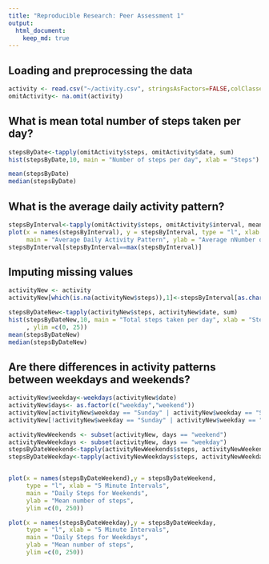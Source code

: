 ```yaml
---
title: "Reproducible Research: Peer Assessment 1"
output: 
  html_document:
    keep_md: true
---
```



## Loading and preprocessing the data

```r

activity <- read.csv("~/activity.csv", stringsAsFactors=FALSE,colClasses = c("numeric", "Date", "numeric"))
omitActivity<- na.omit(activity) 
```


## What is mean total number of steps taken per day?

```r


stepsByDate<-tapply(omitActivity$steps, omitActivity$date, sum)
hist(stepsByDate,10, main = "Number of steps per day", xlab = "Steps")

mean(stepsByDate)
median(stepsByDate)
```


## What is the average daily activity pattern?

```r

stepsByInterval<-tapply(omitActivity$steps, omitActivity$interval, mean)
plot(x = names(stepsByInterval), y = stepsByInterval, type = "l", xlab = "5 Minute Intervals", 
     main = "Average Daily Activity Pattern", ylab = "Average nNumber of Steps")
stepsByInterval[stepsByInterval==max(stepsByInterval)]


```


## Imputing missing values

```r
activityNew <- activity
activityNew[which(is.na(activityNew$steps)),1]<-stepsByInterval[as.character(activityNew[which(is.na(activityNew$steps)),3])]

stepsByDateNew<-tapply(activityNew$steps, activityNew$date, sum)
hist(stepsByDateNew,10, main = "Total steps taken per day", xlab = "Steps"
     , ylim =c(0, 25))
mean(stepsByDateNew)
median(stepsByDateNew)
```

## Are there differences in activity patterns between weekdays and weekends?

```r
activityNew$weekday<-weekdays(activityNew$date)
activityNew$days<- as.factor(c("weekday","weekend"))
activityNew[activityNew$weekday == "Sunday" | activityNew$weekday == "Saturday" ,5]<- factor("weekend")
activityNew[!activityNew$weekday == "Sunday" | activityNew$weekday == "Saturday" ,5]<- factor("weekday")

activityNewWeekends <- subset(activityNew, days == "weekend") 
activityNewWeekdays <- subset(activityNew, days == "weekday") 
stepsByDateWeekend<-tapply(activityNewWeekends$steps, activityNewWeekends$interval, mean)
stepsByDateWeekday<-tapply(activityNewWeekdays$steps, activityNewWeekdays$interval, mean)


plot(x = names(stepsByDateWeekend),y = stepsByDateWeekend,  
     type = "l", xlab = "5 Minute Intervals", 
     main = "Daily Steps for Weekends", 
     ylab = "Mean number of steps", 
     ylim =c(0, 250))

plot(x = names(stepsByDateWeekday),y = stepsByDateWeekday,  
     type = "l", xlab = "5 Minute Intervals", 
     main = "Daily Steps for Weekdays", 
     ylab = "Mean number of steps", 
     ylim =c(0, 250))




```

